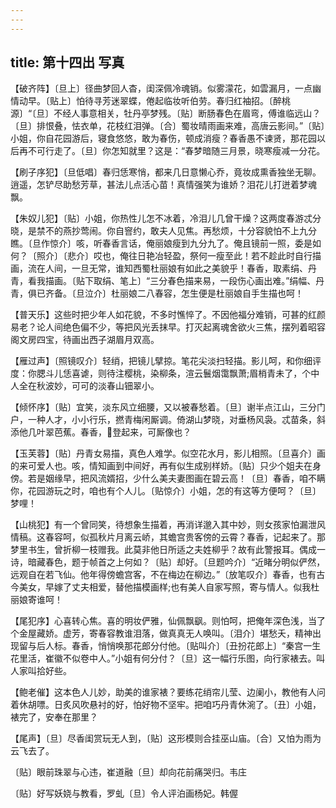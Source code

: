 ```yaml
---
---
---
```

title: 第十四出 写真
---

【破齐阵】〔旦上〕径曲梦回人杳，闺深佩冷魂销。似雾濛花，如雲漏月，一点幽情动早。〔贴上〕怕待寻芳迷翠蝶，倦起临妆听伯劳。春归红袖招。〔醉桃源〕“〔旦〕不经人事意相关，牡丹亭梦残。〔贴〕断肠春色在眉弯，傅谁临远山？〔旦〕排恨叠，怯衣单，花枝红泪弹。〔合〕蜀妆晴雨画来难，高唐云影间。”〔贴〕小姐，你自花园游后，寝食悠悠，敢为春伤，顿成消瘦？春香愚不谏贤，那花园以后再不可行走了。〔旦〕你怎知就里？这是：“春梦暗随三月景，晓寒瘦减一分花。

【刷子序犯】〔旦低唱〕春归恁寒悄，都来几日意懒心乔，竟妆成熏香独坐无聊。逍遥，怎铲尽助愁芳草，甚法儿点活心苗！真情强笑为谁娇？泪花儿打迸着梦魂飘。

【朱奴儿犯】〔贴〕小姐，你热性儿怎不冰着，冷泪儿几曾干燥？这两度春游忒分晓，是禁不的燕抄莺闹。你自窨约，敢夫人见焦。再愁烦，十分容貌怕不上九分瞧。〔旦作惊介〕咳，听春香言话，俺丽娘瘦到九分九了。俺且镜前一照，委是如何？〔照介〕〔悲介〕哎也，俺往日艳冶轻盈，祭何一瘦至此！若不趁此时自行描画，流在人间，一旦无常，谁知西蜀杜丽娘有如此之美貌乎！春香，取素绢、丹青，看我描画。〔贴下取绢、笔上〕“三分春色描来易，一段伤心画出难。”绢幅、丹青，俱已齐备。〔旦泣介〕杜丽娘二八春容，怎生便是杜丽娘自手生描也呵！

【普天乐】这些时把少年人如花貌，不多时憔悴了。不因他福分难销，可甚的红颜易老？论人间绝色偏不少，等把风光丢抹早。打灭起离魂舍欲火三焦，摆列着昭容阁文房四宝，待画出西子湖眉月双高。

【雁过声】〔照镜叹介〕轻绡，把镜儿擘掠。笔花尖淡扫轻描。影儿呵，和你细评度：你腮斗儿恁喜谑，则待注樱桃，染柳条，渲云鬟烟霭飘萧;眉梢青未了，个中人全在秋波妙，可可的淡春山钿翠小。

【倾怀序】〔贴〕宜笑，淡东风立细腰，又以被春愁着。〔旦〕谢半点江山，三分门户，一种人才，小小行乐，撚青梅闲厮调。倚湖山梦晓，对垂杨风袅。忒苗条，斜添他几叶翠芭蕉。春香，登起来，可厮像也？

【玉芙蓉】〔贴〕丹青女易描，真色人难学。似空花水月，影儿相照。〔旦喜介〕画的来可爱人也。咳，情知画到中间好，再有似生成别样娇。〔贴〕只少个姐夫在身傍。若是姻缘早，把风流婿招，少什么美夫妻图画在碧云高！〔旦〕春香，咱不瞒你，花园游玩之时，咱也有个人儿。〔贴惊介〕小姐，怎的有这等方便呵？〔旦〕梦哩！

【山桃犯】有一个曾同笑，待想象生描着，再消详邈入其中妙，则女孩家怕漏泄风情稿。这春容呵，似孤秋片月离云峤，其蟾宫贵客傍的云霄？春香，记起来了。那梦里书生，曾折柳一枝赠我。此莫非他日所适之夫姓柳乎？故有此警报耳。偶成一诗，暗藏春色，题于帧首之上何如？〔贴〕却好。〔旦题吟介〕“近睹分明似俨然，远观自在若飞仙。他年得傍蟾宫客，不在梅边在柳边。”〔放笔叹介〕春香，也有古今美女，早嫁了丈夫相爱，替他描模画样;也有美人自家写照，寄与情人。似我杜丽娘寄谁呵！

【尾犯序】心喜转心焦。喜的明妆俨雅，仙佩飘飖。则怕呵，把俺年深色浅，当了个金屋藏娇。虚芳，寄春容教谁泪落，做真真无人唤叫。〔泪介〕堪愁夭，精神出现留与后人标。春香，悄悄唤那花郎分付他。〔贴叫介〕〔丑扮花郎上〕“秦宫一生花里活，崔徽不似卷中人。”小姐有何分付？〔旦〕这一幅行乐图，向行家裱去。叫人家叫拾好些。

【鲍老催】这本色人儿妙，助美的谁家裱？要练花绡帘儿莹、边阑小，教他有人问着休胡嘌。日炙风吹悬衬的好，怕好物不坚牢。把咱巧丹青休涴了。〔丑〕小姐，裱完了，安奉在那里？

【尾声】〔旦〕尽香闺赏玩无人到，〔贴〕这形模则合挂巫山庙。〔合〕又怕为雨为云飞去了。

〔贴〕眼前珠翠与心违，崔道融〔旦〕却向花前痛哭归。韦庄

〔贴〕好写妖娆与教看，罗虬〔旦〕令人评泊画杨妃。韩偓

